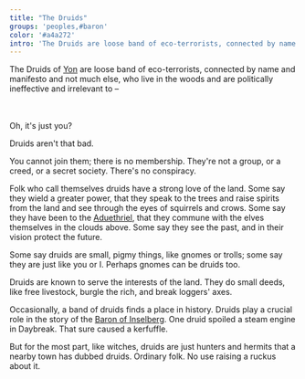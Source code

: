 ```yaml
---
title: "The Druids"
groups: 'peoples,#baron'
color: '#a4a272'
intro: 'The Druids are loose band of eco-terrorists, connected by name and manifesto and not much else, who live in the woods and are politically ineffective and irrelevant to any story or narrative or otherwise'
---
```


The Druids of [Yon]() are loose band of eco-terrorists, connected by name and manifesto and not much else, who live in the woods and are politically ineffective and irrelevant to &ndash;

\
\
Oh, it's just you?

Druids aren't that bad.

You cannot join them; there is no membership. They're not a group, or a creed, or a secret society. There's no conspiracy.

Folk who call themselves druids have a strong love of the land. Some say they wield a greater power, that they speak to the trees and raise spirits from the land and see through the eyes of squirrels and crows. Some say they have been to the [Aduethriel](), that they commune with the elves themselves in the clouds above. Some say they see the past, and in their vision protect the future.

Some say druids are small, pigmy things, like gnomes or trolls; some say they are just like you or I. Perhaps gnomes can be druids too.

Druids are known to serve the interests of the land. They do small deeds, like free livestock, burgle the rich, and break loggers' axes.

Occasionally, a band of druids finds a place in history. Druids play a crucial role in the story of the [Baron of Inselberg](baron). One druid spoiled a steam engine in Daybreak. That sure caused a kerfuffle.

But for the most part, like witches, druids are just hunters and hermits that a nearby town has dubbed druids. Ordinary folk. No use raising a ruckus about it.